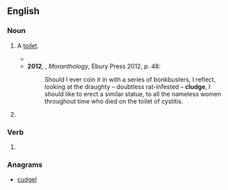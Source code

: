 ==English==

===Noun===
{{en-noun}}

# {{lb|en|slang|UK|_|dialectal}} A [[toilet]].
#* {{quote-text|year=1994|author=Gordon Legge|title=I Love Me (Who Do You Love?)|page=10|passage=‘Listen, hen, I better get going. Just need to visit the old '''cludge''' first.’}}
#* '''2012''', {{w|Caitlin Moran}}, ''Moranthology'', Ebury Press 2012, p. 48:
#*: Should I ever coin it in with a series of bonkbusters, I reflect, looking at the draughty – doubtless rat-infested – '''cludge''', I should like to erect a similar statue, to all the nameless women throughout time who died on the toilet of cystitis.
# {{alternative form of|kludge|lang=en}}

===Verb===
{{en-verb|cludg}}

# {{alternative form of|kludge|lang=en}}

===Anagrams===
* [[cudgel#English|cudgel]]